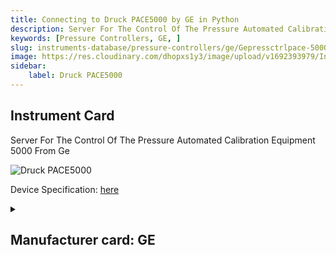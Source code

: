 ```yaml
---
title: Connecting to Druck PACE5000 by GE in Python
description: Server For The Control Of The Pressure Automated Calibration Equipment 5000 From Ge
keywords: [Pressure Controllers, GE, ] 
slug: instruments-database/pressure-controllers/ge/Gepressctrlpace-5000 
image: https://res.cloudinary.com/dhopxs1y3/image/upload/v1692393979/Instruments/Pressure%20Controllers/Druck-PACE5000/file.png
sidebar:
    label: Druck PACE5000 
---
```


## Instrument Card

Server For The Control Of The Pressure Automated Calibration Equipment 5000 From Ge

![Druck PACE5000](https://res.cloudinary.com/dhopxs1y3/image/upload/v1692393979/Instruments/Pressure%20Controllers/Druck-PACE5000/file.png)

Device Specification: [here](https://www.instrumart.com/assets/BHCS38476-PACE-5000-6000-Modular-Pressure-Controller_R12.pdf)

<details style={{ marginTop: "15px"}}>
<summary><h2 style={{display:'inline'}}>Manufacturer card: GE</h2></summary>

![GE](https://res.cloudinary.com/dhopxs1y3/image/upload/v1692125970/Instruments/Vendor%20Logos/GE.png)

**GE** Power is a world energy leader providing equipment, solutions and services across the energy value chain from generation to consumption

- Headquarters: US
- Yearly Revenue (millions, USD): 75000
- Vendor Website: [here](https://www.ge.com/)

</details>


<FeaturedInstrumentVideo category="PRESSURE_CONTROLLERS" />




